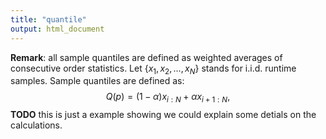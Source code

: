 ---
title: "quantile"
output: html_document
---

**Remark**: all sample quantiles are defined as weighted averages of consecutive order statistics. Let $\{x_1, x_2, \ldots, x_N\}$ stands for i.i.d. runtime samples. Sample quantiles are defined as:
$$Q(p) = (1 - \alpha) x_{i:N}+ \alpha x_{i+1:N},$$
**TODO** this is just a example showing we could explain some detials on the calculations.


